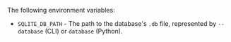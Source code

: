 
<AdditionalIngestDependencies />

The following environment variables:

- `SQLITE_DB_PATH` - The path to the database's `.db` file, represented by `--database` (CLI) or `database` (Python).